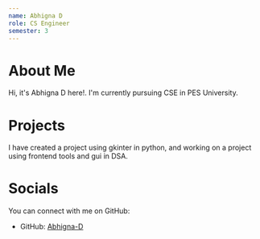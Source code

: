 ```yaml
---
name: Abhigna D
role: CS Engineer
semester: 3
---
```


# About Me

Hi, it's Abhigna D here!. I'm currently pursuing CSE  in PES University.


# Projects

I have created a project using gkinter in python, and working on a project using frontend tools and gui in DSA.

# Socials

You can connect with me on GitHub:

- GitHub: [Abhigna-D](https://github.com/Abhigna-D)


